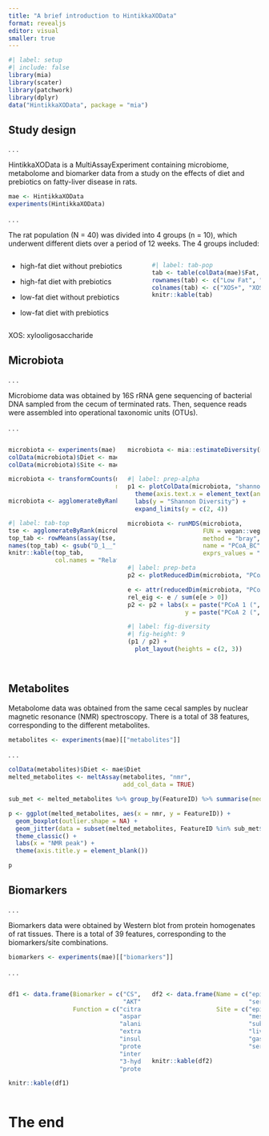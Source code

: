 ```yaml
---
title: "A brief introduction to HintikkaXOData"
format: revealjs
editor: visual
smaller: true
---
```


```r
#| label: setup
#| include: false
library(mia)
library(scater)
library(patchwork)
library(dplyr)
data("HintikkaXOData", package = "mia")
```

## Study design

. . .

HintikkaXOData is a MultiAssayExperiment containing microbiome, metabolome and biomarker data from a study on the effects of diet and prebiotics on fatty-liver disease in rats.

```r
mae <- HintikkaXOData
experiments(HintikkaXOData)
```

. . .

The rat population (N = 40) was divided into 4 groups (n = 10), which underwent different diets over a period of 12 weeks. The 4 groups included:

::: columns
::: {.column width="55%"}
-   high-fat diet without prebiotics

-   high-fat diet with prebiotics

-   low-fat diet without prebiotics

-   low-fat diet with prebiotics
:::

::: {.column width="45%"}
```r
#| label: tab-pop
tab <- table(colData(mae)$Fat, colData(mae)$XOS)
rownames(tab) <- c("Low Fat", "High Fat")
colnames(tab) <- c("XOS+", "XOS-")
knitr::kable(tab)
```
:::
:::

::: footer
XOS: xylooligosaccharide
:::

## Microbiota

. . .

Microbiome data was obtained by 16S rRNA gene sequencing of bacterial DNA sampled from the cecum of terminated rats. Then, sequence reads were assembled into operational taxonomic units (OTUs).

. . .

::: columns
::: {.column width="45%"}
```r
microbiota <- experiments(mae)[["microbiota"]]
colData(microbiota)$Diet <- mae$Diet
colData(microbiota)$Site <- mae$Site

microbiota <- transformCounts(microbiota,
                              method = "relabundance")

microbiota <- agglomerateByRank(microbiota,
                                rank = "Genus")
```

```r
#| label: tab-top
tse <- agglomerateByRank(microbiota, rank = "Phylum")
top_tab <- rowMeans(assay(tse, "relabundance")[getTopTaxa(tse), ])
names(top_tab) <- gsub("D_1__", "", names(top_tab))
knitr::kable(top_tab,
             col.names = "Relative Abundance (%)")
```
:::

::: {.column width="55%"}
```r
microbiota <- mia::estimateDiversity(microbiota,
                                     assay_name = "counts",
                                     index = "shannon")
```

```r
#| label: prep-alpha
p1 <- plotColData(microbiota, "shannon", "Diet", colour_by = "Site") +
  theme(axis.text.x = element_text(angle = 45, hjust = 1)) +
  labs(y = "Shannon Diversity") +
  expand_limits(y = c(2, 4))
```

```r
microbiota <- runMDS(microbiota,
                     FUN = vegan::vegdist,
                     method = "bray",
                     name = "PCoA_BC",
                     exprs_values = "relabundance")
```

```r
#| label: prep-beta
p2 <- plotReducedDim(microbiota, "PCoA_BC", colour_by = "Diet")

e <- attr(reducedDim(microbiota, "PCoA_BC"), "eig");
rel_eig <- e / sum(e[e > 0])          
p2 <- p2 + labs(x = paste("PCoA 1 (", round(100 * rel_eig[[1]], 1), "%", ")", sep = ""),
                y = paste("PCoA 2 (", round(100 * rel_eig[[2]], 1), "%", ")", sep = ""))
```

```r
#| label: fig-diversity
#| fig-height: 9
(p1 / p2) +
  plot_layout(heights = c(2, 3))
  
```
:::
:::

## Metabolites

Metabolome data was obtained from the same cecal samples by nuclear magnetic resonance (NMR) spectroscopy. There is a total of 38 features, corresponding to the different metabolites.

```r
metabolites <- experiments(mae)[["metabolites"]]
```

. . .

```r
colData(metabolites)$Diet <- mae$Diet
melted_metabolites <- meltAssay(metabolites, "nmr",
                                add_col_data = TRUE)

sub_met <- melted_metabolites %>% group_by(FeatureID) %>% summarise(med = median(nmr)) %>% filter(med >= 1)
```

```r
p <- ggplot(melted_metabolites, aes(x = nmr, y = FeatureID)) +
  geom_boxplot(outlier.shape = NA) +
  geom_jitter(data = subset(melted_metabolites, FeatureID %in% sub_met$FeatureID), size = 1, aes(colour = Diet)) +
  theme_classic() +
  labs(x = "NMR peak") +
  theme(axis.title.y = element_blank())

p
```

## Biomarkers

. . .

Biomarkers data were obtained by Western blot from protein homogenates of rat tissues. There is a total of 39 features, corresponding to the biomarkers/site combinations.

```r
biomarkers <- experiments(mae)[["biomarkers"]]
```

. . .

::: columns
::: {.column width="55%"}
```r
df1 <- data.frame(Biomarker = c("CS", "AST", "ALT", "ERK", "IRS1",
                                "AKT", "IL1b", "HAD", "CD45"),
                  Function = c("citrate synthase",
                               "aspartate aminotransferase",
                               "alanine aminotransferase",
                               "extracellular signal-regulated kinase",
                               "insulin receptor substrate 1",
                               "protein kinase B",
                               "interleukin 1 beta",
                               "3-hydroxyacyl-CoA dehydrogenase 8",
                               "protein tyrosine phosphatase"))

knitr::kable(df1)
```
:::

::: {.column width="45%"}
```r
df2 <- data.frame(Name = c("epi", "SCfat", "mese","liver", "gastro",
                           "serum"),
                  Site = c("epididymal adipose tissue",
                           "mesenteric adopose tissue",
                           "subcutaneous adipose tissue",
                           "liver",
                           "gastrocnemius muscle",
                           "serum"))

knitr::kable(df2)
```
:::
:::

# The end
